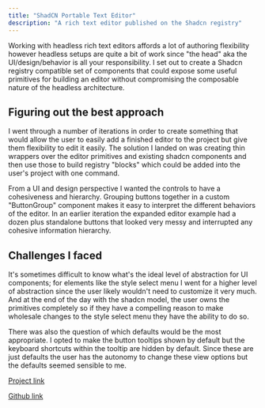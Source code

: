 ```yaml
---
title: "ShadCN Portable Text Editor"
description: "A rich text editor published on the Shadcn registry"
---
```


Working with headless rich text editors affords a lot of authoring flexibility however headless setups are quite a bit of work since "the head" aka the UI/design/behavior is all your responsibility. I set out to create a Shadcn registry compatible set of components that could expose some useful primitives for building an editor without compromising the composable nature of the headless architecture.

## Figuring out the best approach

I went through a number of iterations in order to create something that would allow the user to easily add a finished editor to the project but give them flexibility to edit it easily. The solution I landed on was creating thin wrappers over the editor primitives and existing shadcn components and then use those to build registry "blocks" which could be added into the user's project with one command.

From a UI and design perspective I wanted the controls to have a cohesiveness and hierarchy. Grouping buttons together in a custom "ButtonGroup" component makes it easy to interpret the different behaviors of the editor. In an earlier iteration the expanded editor example had a dozen plus standalone buttons that looked very messy and interrupted any cohesive information hierarchy.

## Challenges I faced

It's sometimes difficult to know what's the ideal level of abstraction for UI components; for elements like the style select menu I went for a higher level of abstraction since the user likely wouldn't need to customize it very much. And at the end of the day with the shadcn model, the user owns the primitives completely so if they have a compelling reason to make wholesale changes to the style select menu they have the ability to do so.

There was also the question of which defaults would be the most appropriate. I opted to make the button tooltips shown by default but the keyboard shortcuts within the tooltip are hidden by default. Since these are just defaults the user has the autonomy to change these view options but the defaults seemed sensible to me.

[Project link](https://shadcn-portable-text-editor.vercel.app/)

[Github link](https://github.com/jrarick/shadcn-portable-text-editor)
